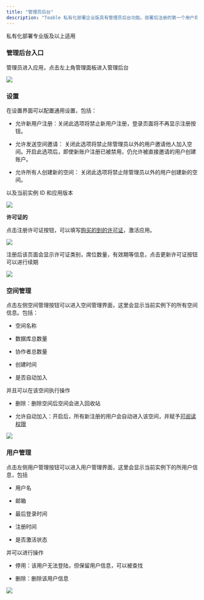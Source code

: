 ```yaml
---
title: "管理员后台"
description: "Teable 私有化部署企业版具有管理员后台功能。部署后注册的第一个用户将自动成为管理员，"
---
```


<Tip>私有化部署专业版及以上适用</Tip>

### 管理后台入口

管理员进入应用，点击左上角管理面板进入管理后台

![](/images/ji-ben-gong-neng/a248626c931471b3.png)

### 设置

在设置界面可以配置通用设置，包括：

* 允许新用户注册：关闭此选项将禁止新用户注册，登录页面将不再显示注册按钮。

* 允许发送空间邀请： 关闭此选项将禁止除管理员以外的用户邀请他人加入空间。开启此选项后，即使新账户注册已被禁用，仍允许被直接邀请的用户创建账户。

* 允许所有人创建新的空间： 关闭此选项将禁止除管理员以外的用户创建新的空间。

以及当前实例 ID 和应用版本

![](/images/ji-ben-gong-neng/30b53d0786df60f0.png)

**许可证的**

点击注册许可证按钮，可以填写[购买的到的许可证](https://app.teable.cn/setting/license-plan)，激活应用。

![](/images/ji-ben-gong-neng/cb23e28c58fe2991.png)

注册后该页面会显示许可证类别，席位数量，有效期等信息，点击更新许可证按钮可以进行续期

![](/images/ji-ben-gong-neng/3e0dc36fb6c5f104.png)

### 空间管理

点击左侧空间管理按钮可以进入空间管理界面，这里会显示当前实例下的所有空间信息。包括：

* 空间名称

* 数据库总数量

* 协作者总数量

* 创建时间

* 是否自动加入

并且可以在该空间执行操作

* 删除：删除空间后空间会进入回收站

* 允许自动加入：开启后，所有新注册的用户会自动进入该空间，并赋予[可阅读权限](/ji-ben-gong-neng/xie-zuo/xie-zuo-quan-xian)

![](/images/ji-ben-gong-neng/fe637cdf26bbd5e1.png)

### 用户管理

点击左侧用户管理按钮可以进入用户管理界面，这里会显示当前实例下的所用户信息，包括

* 用户名

* 邮箱

* 最后登录时间

* 注册时间

* 是否激活状态

并可以进行操作

* 停用：该用户无法登陆，但保留用户信息，可以被查找

* 删除：删除该用户信息

![](/images/ji-ben-gong-neng/2957241a218c70d8.png)

